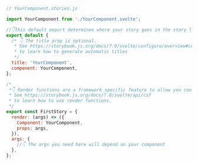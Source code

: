 ```js
// YourComponent.stories.js

import YourComponent from './YourComponent.svelte';

//👇This default export determines where your story goes in the story list
export default {
  /* 👇 The title prop is optional.
   * See https://storybook.js.org/docs/7.0/svelte/configure/overview#configure-story-loading
   * to learn how to generate automatic titles
   */
  title: 'YourComponent',
  component: YourComponent,
};

/*
 *👇 Render functions are a framework specific feature to allow you control on how the component renders.
 * See https://storybook.js.org/docs/7.0/svelte/api/csf
 * to learn how to use render functions.
 */
export const FirstStory = {
  render: (args) => ({
    Component: YourComponent,
    props: args,
  }),
  args: {
    //👇 The args you need here will depend on your component
  },
};
```